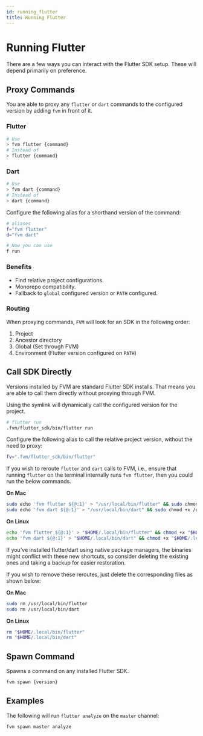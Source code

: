 ```yaml
---
id: running_flutter
title: Running Flutter
---
```



# Running Flutter

There are a few ways you can interact with the Flutter SDK setup. These will depend primarily on preference.

## Proxy Commands

You are able to proxy any `flutter` or `dart` commands to the configured version by adding `fvm` in front of it.

### Flutter

```bash
# Use
> fvm flutter {command}
# Instead of
> flutter {command}
```

### Dart

```bash
# Use
> fvm dart {command}
# Instead of
> dart {command}
```

<Callout type="info">

Configure the following alias for a shorthand version of the command:

```bash
# aliases
f="fvm flutter"
d="fvm dart"

# Now you can use
f run
```

</Callout>

### Benefits

-  Find relative project configurations.
-  Monorepo compatibility.
-  Fallback to `global` configured version or `PATH` configured.

### Routing

When proxying commands, `FVM` will look for an SDK in the following order:

1. Project
2. Ancestor directory
3. Global (Set through FVM)
4. Environment (Flutter version configured on `PATH`)

## Call SDK Directly

Versions installed by FVM are standard Flutter SDK installs. That means you are able to call them directly without proxying through FVM.

Using the symlink will dynamically call the configured version for the project.

```bash
# flutter run
.fvm/flutter_sdk/bin/flutter run
```

<Callout type="info">

Configure the following alias to call the relative project version, without the need to proxy:

```bash
fv=".fvm/flutter_sdk/bin/flutter"
```

</Callout>

<Callout type="info">

If you wish to reroute `flutter` and `dart` calls to FVM, i.e., ensure that running `flutter` on the terminal internally runs `fvm flutter`, then you could run the below commands.

**On Mac**

```bash
sudo echo 'fvm flutter ${@:1}' > "/usr/local/bin/flutter" && sudo chmod +x /usr/local/bin/flutter
sudo echo 'fvm dart ${@:1}' > "/usr/local/bin/dart" && sudo chmod +x /usr/local/bin/dart
```

**On Linux**

```bash
echo 'fvm flutter ${@:1}' > "$HOME/.local/bin/flutter" && chmod +x "$HOME/.local/bin/flutter"
echo 'fvm dart ${@:1}' > "$HOME/.local/bin/dart" && chmod +x "$HOME/.local/bin/dart"
```

If you've installed flutter/dart using native package managers, the binaries might conflict with these new shortcuts, so consider deleting the existing ones and taking a backup for easier restoration.

If you wish to remove these reroutes, just delete the corresponding files as shown below:

**On Mac**

```bash
sudo rm /usr/local/bin/flutter
sudo rm /usr/local/bin/dart
```

**On Linux**

```bash
rm "$HOME/.local/bin/flutter"
rm "$HOME/.local/bin/dart"
```

</Callout>

## Spawn Command

Spawns a command on any installed Flutter SDK.

```bash
fvm spawn {version}
```

## Examples

The following will run `flutter analyze` on the `master` channel:

```bash
fvm spawn master analyze
```